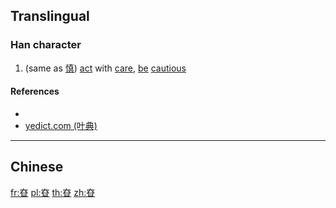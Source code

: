 {{also|愼}}
==Translingual==

===Han character===
{{Han char|rn=72|rad=日|as=05|sn=9|four=|canj=KCA|ids=⿱𡗜日}}

# (same as [[慎]]) [[act]] with [[care]], [[be]] [[cautious]]

====References====
* {{Han ref|kx=0492.130|dkj=13828|hdz=21499.060|uh=661A|ud=26138}}
* [http://yedict.com/htm/66/661A.htm yedict.com (叶典)]

----

==Chinese==
{{zh-see|慎|v}}

[[fr:昚]]
[[pl:昚]]
[[th:昚]]
[[zh:昚]]